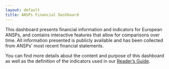 ```yaml
---
layout: default
title: ANSPs Financial Dashboard
---
```


This dashboard presents financial information and indicators for European ANSPs, 
and contains interactive features that allow for comparisons over time.
All information presented is publicly available and has been collected from
ANSPs’ most recent financial statements.

You can find more details about the content and purpose of this dashboard
as well as the definition of the indicators used in our
[Reader's Guide](guide/).
